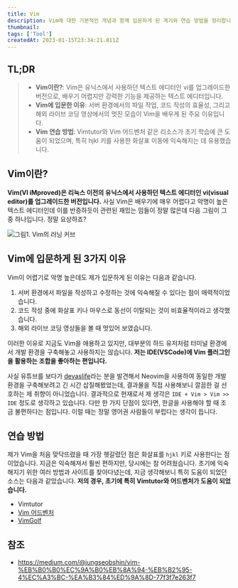 ```yaml
---
title: Vim
description: Vim에 대한 기본적인 개념과 함께 입문하게 된 계기와 연습 방법을 정리합니다.
thumbnail:
tags: ['Tool']
createdAt: 2023-01-15T23:34:21.811Z
---
```


## TL;DR

<Blockquote type="info">

- **Vim이란?**: Vim은 유닉스에서 사용하던 텍스트 에디터인 vi를 업그레이드한 버전으로, 배우기 어렵지만 강력한 기능을 제공하는 텍스트 에디터입니다.
- **Vim에 입문한 이유**: 서버 환경에서의 파일 작업, 코드 작성의 효율성, 그리고 해외 라이브 코딩 영상에서의 멋진 모습이 Vim을 배우게 된 주요 이유입니다.
- **Vim 연습 방법**: Vimtutor와 Vim 어드벤처 같은 리소스가 초기 학습에 큰 도움이 되었으며, 특히 hjkl 키를 사용한 화살표 이동에 익숙해지는 데 유용했습니다.

</Blockquote>

## Vim이란?

**Vim(VI iMproved)은 리눅스 이전의 유닉스에서 사용하던 텍스트 에디터인 vi(visual editor)를 업그레이드한 버전입니다.** 사실 Vim은 배우기에 매우 어렵다고 악명이 높은 텍스트 에디터인데 이를 반증하듯이 관련된 재밌는 밈들이 정말 많은데 다음 그림이 그 중 하나입니다. 정말 요상하죠?

![그림1. Vim의 러닝 커브](/assets/contents/vim/1.jpeg)

## Vim에 입문하게 된 3가지 이유

Vim이 어렵기로 악명 높은데도 제가 입문하게 된 이유는 다음과 같습니다.

1. 서버 환경에서 파일을 작성하고 수정하는 것에 익숙해질 수 있다는 점이 매력적이었습니다.
2. 코드 작성 중에 화살표 키나 마우스로 동선이 이탈되는 것이 비효율적이라고 생각했습니다.
3. 해외 라이브 코딩 영상들을 볼 때 멋있어 보였습니다.

이러한 이유로 지금도 Vim을 애용하고 있지만, 대부분의 하드 유저처럼 터미널 환경에서 개발 환경을 구축해놓고 사용하지는 않습니다. **저는 IDE(VSCode)에 Vim 플러그인을 활용하는 조합을 좋아하는 편입니다.**

사실 유튜브를 보다가 [devaslife](https://www.youtube.com/c/devaslife)라는 분을 발견해서 Neovim을 사용하여 동일한 개발 환경을 구축해보려고 긴 시간 삽질해봤었는데, 결과물을 직접 사용해보니 깔끔한 걸 선호하는 제 취향이 아니었습니다. 결과적으로 현재로서 제 생각은 `IDE + Vim > Vim >> IDE` 정도로 생각하고 있습니다. 다만 한 가지 단점이 있다면, 한글을 사용해야 할 때 조금 불편하다는 점입니다. 이럴 때는 정말 영어권 사람들이 부럽다는 생각이 듭니다.

## 연습 방법

제가 Vim을 처음 맞닥뜨렸을 때 가장 헷갈렸던 점은 화살표를 `hjkl` 키로 사용한다는 점이었습니다. 지금은 익숙해져서 훨씬 편하지만, 당시에는 참 어려웠습니다. 초기에 익숙해지기 위한 여러 방법과 사이트를 찾아다녔는데, 지금 생각해보니 특히 도움이 되었던 소스는 다음과 같았습니다. **저의 경우, 초기에 특히 Vimtutor와 어드벤처가 도움이 되었습니다.**

- Vimtutor
- [Vim 어드벤처](https://vim-adventures.com/)
- [VimGolf](https://www.vimgolf.com/)

## 참조

- https://medium.com/@jungseobshin/vim-%EB%B0%B0%EC%9A%B0%EB%8A%94-%EB%B2%95-4%EC%A3%BC-%EA%B3%84%ED%9A%8D-77f3f7e263f7
